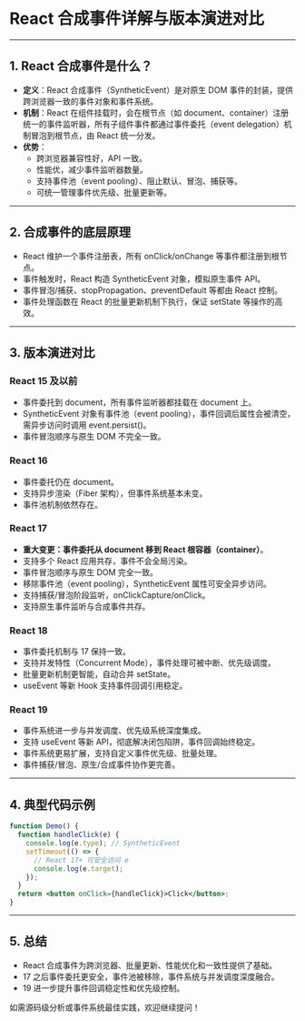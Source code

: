 

<Meta title="Hundun/React/React合成事件" />

# React 合成事件详解与版本演进对比

---

## 1. React 合成事件是什么？

- **定义**：React 合成事件（SyntheticEvent）是对原生 DOM 事件的封装，提供跨浏览器一致的事件对象和事件系统。
- **机制**：React 在组件挂载时，会在根节点（如 document、container）注册统一的事件监听器，所有子组件事件都通过事件委托（event delegation）机制冒泡到根节点，由 React 统一分发。
- **优势**：
  - 跨浏览器兼容性好，API 一致。
  - 性能优，减少事件监听器数量。
  - 支持事件池（event pooling）、阻止默认、冒泡、捕获等。
  - 可统一管理事件优先级、批量更新等。

---

## 2. 合成事件的底层原理

- React 维护一个事件注册表，所有 onClick/onChange 等事件都注册到根节点。
- 事件触发时，React 构造 SyntheticEvent 对象，模拟原生事件 API。
- 事件冒泡/捕获、stopPropagation、preventDefault 等都由 React 控制。
- 事件处理函数在 React 的批量更新机制下执行，保证 setState 等操作的高效。

---

## 3. 版本演进对比

### React 15 及以前
- 事件委托到 document，所有事件监听器都挂载在 document 上。
- SyntheticEvent 对象有事件池（event pooling），事件回调后属性会被清空，需异步访问时调用 event.persist()。
- 事件冒泡顺序与原生 DOM 不完全一致。

### React 16
- 事件委托仍在 document。
- 支持异步渲染（Fiber 架构），但事件系统基本未变。
- 事件池机制依然存在。

### React 17
- **重大变更：事件委托从 document 移到 React 根容器（container）**。
- 支持多个 React 应用共存，事件不会全局污染。
- 事件冒泡顺序与原生 DOM 完全一致。
- 移除事件池（event pooling），SyntheticEvent 属性可安全异步访问。
- 支持捕获/冒泡阶段监听，onClickCapture/onClick。
- 支持原生事件监听与合成事件共存。

### React 18
- 事件委托机制与 17 保持一致。
- 支持并发特性（Concurrent Mode），事件处理可被中断、优先级调度。
- 批量更新机制更智能，自动合并 setState。
- useEvent 等新 Hook 支持事件回调引用稳定。

### React 19
- 事件系统进一步与并发调度、优先级系统深度集成。
- 支持 useEvent 等新 API，彻底解决闭包陷阱，事件回调始终稳定。
- 事件系统更易扩展，支持自定义事件优先级、批量处理。
- 事件捕获/冒泡、原生/合成事件协作更完善。

---

## 4. 典型代码示例

```jsx
function Demo() {
  function handleClick(e) {
    console.log(e.type); // SyntheticEvent
    setTimeout(() => {
      // React 17+ 可安全访问 e
      console.log(e.target);
    });
  }
  return <button onClick={handleClick}>Click</button>;
}
```

---

## 5. 总结
- React 合成事件为跨浏览器、批量更新、性能优化和一致性提供了基础。
- 17 之后事件委托更安全，事件池被移除，事件系统与并发调度深度融合。
- 19 进一步提升事件回调稳定性和优先级控制。

如需源码级分析或事件系统最佳实践，欢迎继续提问！